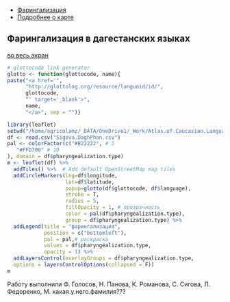 <head>
  <meta charset="utf-8">
  <title>Report</title>
  <link rel="stylesheet" href="jquery-ui/jquery-ui.min.css">
  <script src="jquery-ui/external/jquery/jquery.js"></script>
  <script src="jquery-ui/jquery-ui.js"></script>
  <script>
  $(function() {
    $( "#tabs" ).tabs();
  });
  </script>
</head>

<div id="tabs">
<ul>
<li><a href="#atlasru">Фарингализация</a></li>
<li><a href="#aboutru">Подробнее о карте</a></li>
</ul>

<div id="atlasru">
## Фарингализация в дагестанских языках
<a href="http://web-corpora.net/~agricolamz/maps/AtCauc/Dagestanian.atlas/pharyngealization/dagestan.pharyngealization.big.html"> во весь экран </a>

```r
# glottocode link generator
glotto <- function(glottocode, name){
paste("<a href='",
      "http://glottolog.org/resource/languoid/id/",
      glottocode,
      "' target='_blank'>",
      name,
      "</a>", sep = "")}

library(leaflet)
setwd("/home/agricolamz/_DATA/OneDrive1/_Work/Atlas.of.Caucasian.Languages/Dagestanian.atlas/labialization")
df <- read.csv("Sigova.DaghPhon.csv")
pal <- colorFactor(c("#B22222", # 5
   "#FFD700" # 10
), domain = df$pharyngealization.type)
m <- leaflet(df) %>%
  addTiles() %>%  # Add default OpenStreetMap map tiles
  addCircleMarkers(lng=df$longitude,
                   lat=df$latitude,
                   popup=glotto(df$glottocode, df$language),
                   stroke = T,
                   radius = 5,
                   fillOpacity = 1, # прозрачность
                   color = pal(df$pharyngealization.type),
                   group = df$pharyngealization.type) %>%
  addLegend(title = "фарингализация",
            position = c("bottomleft"),
            pal = pal,# раскраска
            values = df$pharyngealization.type,
            opacity = 1) %>%
  addLayersControl(overlayGroups = df$pharyngealization.type,
  options = layersControlOptions(collapsed = F))
m
```
</div>
<div id="aboutru">
   Работу выполнили Ф. Голосов, Н. Панова, К. Романова, С. Сигова, Л. Федоренко, М. какая.у.него.фамилия???
</div>